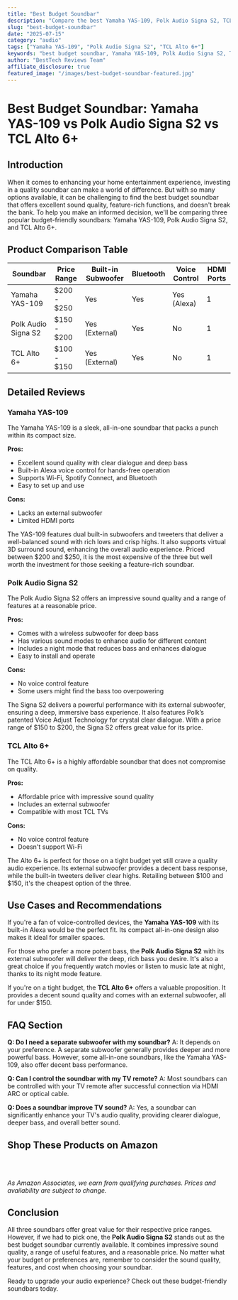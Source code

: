```yaml
---
title: "Best Budget Soundbar"
description: "Compare the best Yamaha YAS-109, Polk Audio Signa S2, TCL Alto 6+ and more. Find the perfect audio with our detailed reviews and recommendations."
slug: "best-budget-soundbar"
date: "2025-07-15"
category: "audio"
tags: ["Yamaha YAS-109", "Polk Audio Signa S2", "TCL Alto 6+"]
keywords: "best budget soundbar, Yamaha YAS-109, Polk Audio Signa S2, TCL Alto 6+"
author: "BestTech Reviews Team"
affiliate_disclosure: true
featured_image: "/images/best-budget-soundbar-featured.jpg"
---
```


# Best Budget Soundbar: <ProductLink productName="Yamaha YAS-109">Yamaha YAS-109</ProductLink> vs Polk Audio Signa S2 vs TCL Alto 6+

## Introduction
When it comes to enhancing your home entertainment experience, investing in a quality soundbar can make a world of difference. But with so many options available, it can be challenging to find the best budget soundbar that offers excellent sound quality, feature-rich functions, and doesn't break the bank. To help you make an informed decision, we'll be comparing three popular budget-friendly soundbars: <ProductLink productName="Yamaha YAS-109">Yamaha YAS-109</ProductLink>, Polk Audio Signa S2, and TCL Alto 6+.

## Product Comparison Table

| Soundbar | Price Range | Built-in Subwoofer | Bluetooth | Voice Control | HDMI Ports |
| -------- | ------------ | --------------------- | --------- | ------------- | ---------- |
| <ProductLink productName="Yamaha YAS-109">Yamaha YAS-109</ProductLink> | $200 - $250 | Yes | Yes | Yes (Alexa) | 1 |
| Polk Audio Signa S2 | $150 - $200 | Yes (External) | Yes | No | 1 |
| TCL Alto 6+ | $100 - $150 | Yes (External) | Yes | No | 1 |

## Detailed Reviews

### <ProductLink productName="Yamaha YAS-109">Yamaha YAS-109</ProductLink>
The Yamaha YAS-109 is a sleek, all-in-one soundbar that packs a punch within its compact size. 

**Pros:** 
- Excellent sound quality with clear dialogue and deep bass
- Built-in Alexa voice control for hands-free operation
- Supports Wi-Fi, Spotify Connect, and Bluetooth
- Easy to set up and use

**Cons:** 
- Lacks an external subwoofer
- Limited HDMI ports

The YAS-109 features dual built-in subwoofers and tweeters that deliver a well-balanced sound with rich lows and crisp highs. It also supports virtual 3D surround sound, enhancing the overall audio experience. Priced between $200 and $250, it is the most expensive of the three but well worth the investment for those seeking a feature-rich soundbar.

### <ProductLink productName="Polk Audio Signa S2">Polk Audio Signa S2</ProductLink>
The <ProductLink productName="Polk Audio Signa S2">Polk Audio Signa S2</ProductLink> offers an impressive sound quality and a range of features at a reasonable price.

**Pros:** 
- Comes with a wireless subwoofer for deep bass
- Has various sound modes to enhance audio for different content
- Includes a night mode that reduces bass and enhances dialogue
- Easy to install and operate

**Cons:** 
- No voice control feature
- Some users might find the bass too overpowering

The Signa S2 delivers a powerful performance with its external subwoofer, ensuring a deep, immersive bass experience. It also features Polk’s patented Voice Adjust Technology for crystal clear dialogue. With a price range of $150 to $200, the Signa S2 offers great value for its price.

### TCL Alto 6+
The TCL Alto 6+ is a highly affordable soundbar that does not compromise on quality.

**Pros:** 
- Affordable price with impressive sound quality
- Includes an external subwoofer
- Compatible with most TCL TVs

**Cons:** 
- No voice control feature
- Doesn't support Wi-Fi

The Alto 6+ is perfect for those on a tight budget yet still crave a quality audio experience. Its external subwoofer provides a decent bass response, while the built-in tweeters deliver clear highs. Retailing between $100 and $150, it's the cheapest option of the three.

## Use Cases and Recommendations

If you're a fan of voice-controlled devices, the **<ProductLink productName="Yamaha YAS-109">Yamaha YAS-109</ProductLink>** with its built-in Alexa would be the perfect fit. Its compact all-in-one design also makes it ideal for smaller spaces.

For those who prefer a more potent bass, the **<ProductLink productName="Polk Audio Signa S2">Polk Audio Signa S2</ProductLink>** with its external subwoofer will deliver the deep, rich bass you desire. It's also a great choice if you frequently watch movies or listen to music late at night, thanks to its night mode feature.

If you're on a tight budget, the **<ProductLink productName="TCL Alto 6+">TCL Alto 6+</ProductLink>** offers a valuable proposition. It provides a decent sound quality and comes with an external subwoofer, all for under $150.

## FAQ Section

**Q: Do I need a separate subwoofer with my soundbar?**
A: It depends on your preference. A separate subwoofer generally provides deeper and more powerful bass. However, some all-in-one soundbars, like the Yamaha YAS-109, also offer decent bass performance.

**Q: Can I control the soundbar with my TV remote?**
A: Most soundbars can be controlled with your TV remote after successful connection via HDMI ARC or optical cable.

**Q: Does a soundbar improve TV sound?**
A: Yes, a soundbar can significantly enhance your TV's audio quality, providing clearer dialogue, deeper bass, and overall better sound.


## Shop These Products on Amazon

<div style="display: flex; gap: 1rem; flex-wrap: wrap; margin: 2rem 0;">
  <AmazonButton productName="Yamaha YAS-109" />
  <AmazonButton productName="Polk Audio Signa S2" />
  <AmazonButton productName="TCL Alto 6+" />
</div>

*As Amazon Associates, we earn from qualifying purchases. Prices and availability are subject to change.*

## Conclusion

All three soundbars offer great value for their respective price ranges. However, if we had to pick one, the **<ProductLink productName="Polk Audio Signa S2">Polk Audio Signa S2</ProductLink>** stands out as the best budget soundbar currently available. It combines impressive sound quality, a range of useful features, and a reasonable price. No matter what your budget or preferences are, remember to consider the sound quality, features, and cost when choosing your soundbar. 

Ready to upgrade your audio experience? Check out these budget-friendly soundbars today.